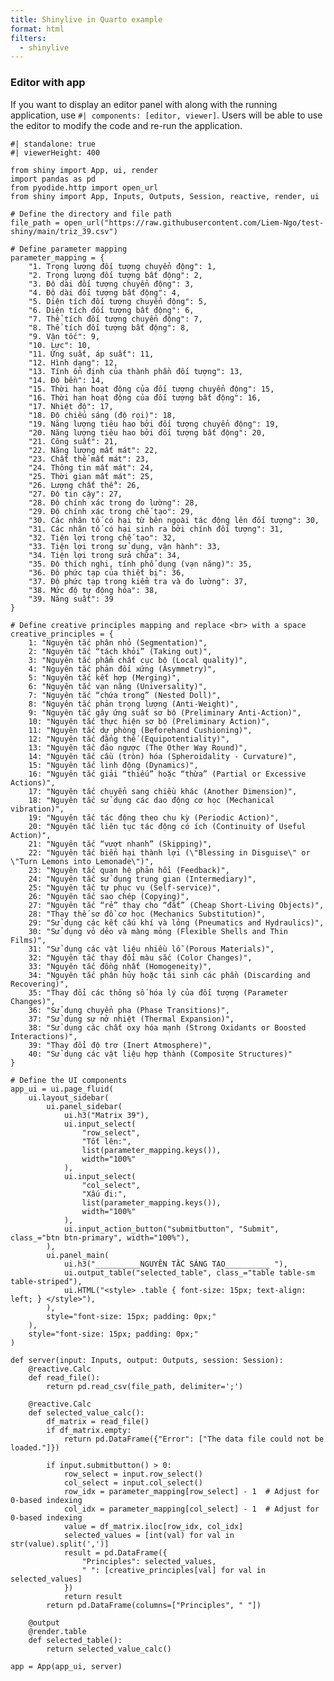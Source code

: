 ```yaml
---
title: Shinylive in Quarto example
format: html
filters:
  - shinylive
---
```

### Editor with app

If you want to display an editor panel with along with the running application, use `#| components: [editor, viewer]`. Users will be able to use the editor to modify the code and re-run the application.

```shinylive-python
#| standalone: true
#| viewerHeight: 400

from shiny import App, ui, render
import pandas as pd
from pyodide.http import open_url
from shiny import App, Inputs, Outputs, Session, reactive, render, ui

# Define the directory and file path
file_path = open_url("https://raw.githubusercontent.com/Liem-Ngo/test-shiny/main/triz_39.csv")

# Define parameter mapping
parameter_mapping = {
    "1. Trọng lượng đối tượng chuyển động": 1,
    "2. Trọng lượng đối tượng bất động": 2,
    "3. Độ dài đối tượng chuyển động": 3,
    "4. Độ dài đối tượng bất động": 4,
    "5. Diện tích đối tượng chuyển động": 5,
    "6. Diện tích đối tượng bất động": 6,
    "7. Thể tích đối tượng chuyển động": 7,
    "8. Thể tích đối tượng bất động": 8,
    "9. Vận tốc": 9,
    "10. Lực": 10,
    "11. Ứng suất, áp suất": 11,
    "12. Hình dạng": 12,
    "13. Tính ổn định của thành phần đối tượng": 13,
    "14. Độ bền": 14,
    "15. Thời hạn hoạt động của đối tượng chuyển động": 15,
    "16. Thời hạn hoạt động của đối tượng bất động": 16,
    "17. Nhiệt độ": 17,
    "18. Độ chiếu sáng (độ rọi)": 18,
    "19. Năng lượng tiêu hao bởi đối tượng chuyển động": 19,
    "20. Năng lượng tiêu hao bởi đối tượng bất động": 20,
    "21. Công suất": 21,
    "22. Năng lượng mất mát": 22,
    "23. Chất thể mất mát": 23,
    "24. Thông tin mất mát": 24,
    "25. Thời gian mất mát": 25,
    "26. Lượng chất thể": 26,
    "27. Độ tin cậy": 27,
    "28. Độ chính xác trong đo lường": 28,
    "29. Độ chính xác trong chế tạo": 29,
    "30. Các nhân tố có hại từ bên ngoài tác động lên đối tượng": 30,
    "31. Các nhân tố có hại sinh ra bởi chính đối tượng": 31,
    "32. Tiện lợi trong chế tạo": 32,
    "33. Tiện lợi trong sử dụng, vận hành": 33,
    "34. Tiện lợi trong sửa chữa": 34,
    "35. Độ thích nghi, tính phổ dụng (vạn năng)": 35,
    "36. Độ phức tạp của thiết bị": 36,
    "37. Độ phức tạp trong kiểm tra và đo lường": 37,
    "38. Mức độ tự động hóa": 38,
    "39. Năng suất": 39
}

# Define creative principles mapping and replace <br> with a space
creative_principles = {
    1: "Nguyên tắc phân nhỏ (Segmentation)",
    2: "Nguyên tắc “tách khỏi” (Taking out)",
    3: "Nguyên tắc phẩm chất cục bộ (Local quality)",
    4: "Nguyên tắc phản đối xứng (Asymmetry)",
    5: "Nguyên tắc kết hợp (Merging)",
    6: "Nguyên tắc vạn năng (Universality)",
    7: "Nguyên tắc “chứa trong” (Nested Doll)",
    8: "Nguyên tắc phản trọng lượng (Anti-Weight)",
    9: "Nguyên tắc gây ứng suất sơ bộ (Preliminary Anti-Action)",
    10: "Nguyên tắc thực hiện sơ bộ (Preliminary Action)",
    11: "Nguyên tắc dự phòng (Beforehand Cushioning)",
    12: "Nguyên tắc đẳng thế (Equipotentiality)",
    13: "Nguyên tắc đảo ngược (The Other Way Round)",
    14: "Nguyên tắc cầu (tròn) hóa (Spheroidality - Curvature)",
    15: "Nguyên tắc linh động (Dynamics)",
    16: "Nguyên tắc giải “thiếu” hoặc “thừa” (Partial or Excessive Actions)",
    17: "Nguyên tắc chuyển sang chiều khác (Another Dimension)",
    18: "Nguyên tắc sử dụng các dao động cơ học (Mechanical vibration)",
    19: "Nguyên tắc tác động theo chu kỳ (Periodic Action)",
    20: "Nguyên tắc liên tục tác động có ích (Continuity of Useful Action)",
    21: "Nguyên tắc “vượt nhanh” (Skipping)",
    22: "Nguyên tắc biến hại thành lợi (\"Blessing in Disguise\" or \"Turn Lemons into Lemonade\")",
    23: "Nguyên tắc quan hệ phản hồi (Feedback)",
    24: "Nguyên tắc sử dụng trung gian (Intermediary)",
    25: "Nguyên tắc tự phục vụ (Self-service)",
    26: "Nguyên tắc sao chép (Copying)",
    27: "Nguyên tắc “rẻ” thay cho “đắt” (Cheap Short-Living Objects)",
    28: "Thay thế sơ đồ cơ học (Mechanics Substitution)",
    29: "Sử dụng các kết cấu khí và lỏng (Pneumatics and Hydraulics)",
    30: "Sử dụng vỏ dẻo và màng mỏng (Flexible Shells and Thin Films)",
    31: "Sử dụng các vật liệu nhiều lỗ (Porous Materials)",
    32: "Nguyên tắc thay đổi màu sắc (Color Changes)",
    33: "Nguyên tắc đồng nhất (Homogeneity)",
    34: "Nguyên tắc phân hủy hoặc tái sinh các phần (Discarding and Recovering)",
    35: "Thay đổi các thông số hóa lý của đối tượng (Parameter Changes)",
    36: "Sử dụng chuyển pha (Phase Transitions)",
    37: "Sử dụng sự nở nhiệt (Thermal Expansion)",
    38: "Sử dụng các chất oxy hóa mạnh (Strong Oxidants or Boosted Interactions)",
    39: "Thay đổi độ trơ (Inert Atmosphere)",
    40: "Sử dụng các vật liệu hợp thành (Composite Structures)"
}

# Define the UI components
app_ui = ui.page_fluid(
    ui.layout_sidebar(
        ui.panel_sidebar(
            ui.h3("Matrix 39"),
            ui.input_select(
                "row_select",
                "Tốt lên:",
                list(parameter_mapping.keys()),
                width="100%"
            ),
            ui.input_select(
                "col_select",
                "Xấu đi:",
                list(parameter_mapping.keys()),
                width="100%"
            ),
            ui.input_action_button("submitbutton", "Submit", class_="btn btn-primary", width="100%"),
        ),
        ui.panel_main(
            ui.h3("__________NGUYÊN TẮC SÁNG TẠO__________ "),
            ui.output_table("selected_table", class_="table table-sm table-striped"),
            ui.HTML("<style> .table { font-size: 15px; text-align: left; } </style>"),
        ),
        style="font-size: 15px; padding: 0px;"
    ),
    style="font-size: 15px; padding: 0px;"
)

def server(input: Inputs, output: Outputs, session: Session):
    @reactive.Calc
    def read_file():
        return pd.read_csv(file_path, delimiter=';')

    @reactive.Calc
    def selected_value_calc():
        df_matrix = read_file()
        if df_matrix.empty:
            return pd.DataFrame({"Error": ["The data file could not be loaded."]})
        
        if input.submitbutton() > 0:
            row_select = input.row_select()
            col_select = input.col_select()
            row_idx = parameter_mapping[row_select] - 1  # Adjust for 0-based indexing
            col_idx = parameter_mapping[col_select] - 1  # Adjust for 0-based indexing
            value = df_matrix.iloc[row_idx, col_idx]
            selected_values = [int(val) for val in str(value).split(',')]
            result = pd.DataFrame({
                "Principles": selected_values,
                " ": [creative_principles[val] for val in selected_values]
            })
            return result
        return pd.DataFrame(columns=["Principles", " "])

    @output
    @render.table
    def selected_table():
        return selected_value_calc()

app = App(app_ui, server)

```
